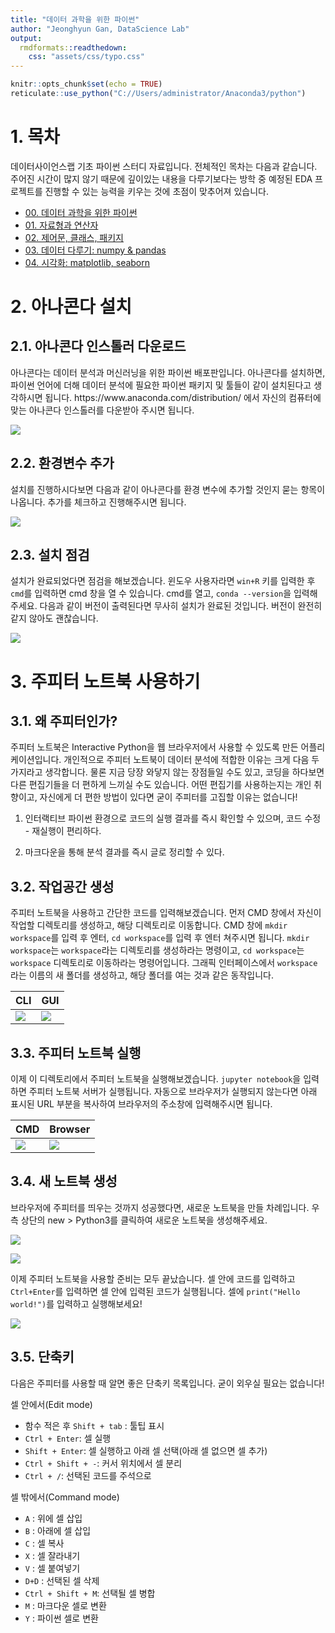 ```yaml
---
title: "데이터 과학을 위한 파이썬"
author: "Jeonghyun Gan, DataScience Lab"
output: 
  rmdformats::readthedown:
    css: "assets/css/typo.css"
---
```


```r
knitr::opts_chunk$set(echo = TRUE)
reticulate::use_python("C://Users/administrator/Anaconda3/python")
```

# 1. 목차

데이터사이언스랩 기초 파이썬 스터디 자료입니다. 전체적인 목차는 다음과 같습니다. 주어진 시간이 많지 않기 때문에 깊이있는 내용을 다루기보다는 방학 중 예정된 EDA 프로젝트를 진행할 수 있는 능력을 키우는 것에 초점이 맞추어져 있습니다.

- [00. 데이터 과학을 위한 파이썬](https://yonseidslab.github.io/pyfords/)
- [01. 자료형과 연산자](https://yonseidslab.github.io/pyfords/page1)
- [02. 제어문, 클래스, 패키지](https://yonseidslab.github.io/pyfords/page2)
- [03. 데이터 다루기: numpy & pandas](https://yonseidslab.github.io/pyfords/page3)
- [04. 시각화: matplotlib, seaborn](https://yonseidslab.github.io/pyfords/page4)

# 2. 아나콘다 설치

## 2.1. 아나콘다 인스톨러 다운로드

아나콘다는 데이터 분석과 머신러닝을 위한 파이썬 배포판입니다. 아나콘다를 설치하면, 파이썬 언어에 더해 데이터 분석에 필요한 파이썬 패키지 및 툴들이 같이 설치된다고 생각하시면 됩니다. https://www.anaconda.com/distribution/ 에서 자신의 컴퓨터에 맞는 아나콘다 인스톨러를 다운받아 주시면 됩니다.

![](./assets/figs/conda.png)


## 2.2. 환경변수 추가

설치를 진행하시다보면 다음과 같이 아나콘다를 환경 변수에 추가할 것인지 묻는 항목이 나옵니다. 추가를 체크하고 진행해주시면 됩니다.

![](./assets/figs/envpath.png)

## 2.3. 설치 점검

설치가 완료되었다면 점검을 해보겠습니다. 윈도우 사용자라면 `win+R` 키를 입력한 후 `cmd`를 입력하면 cmd 창을 열 수 있습니다. cmd를 열고, `conda --version`을 입력해주세요. 다음과 같이 버전이 출력된다면 무사히 설치가 완료된 것입니다. 버전이 완전히 같지 않아도 괜찮습니다.

![](./assets/figs/condaver.png)

# 3. 주피터 노트북 사용하기

## 3.1. 왜 주피터인가?

주피터 노트북은 Interactive Python을 웹 브라우저에서 사용할 수 있도록 만든 어플리케이션입니다. 개인적으로 주피터 노트북이 데이터 분석에 적합한 이유는 크게 다음 두 가지라고 생각합니다. 물론 지금 당장 와닿지 않는 장점들일 수도 있고, 코딩을 하다보면 다른 편집기들을 더 편하게 느끼실 수도 있습니다. 어떤 편집기를 사용하는지는 개인 취향이고, 자신에게 더 편한 방법이 있다면 굳이 주피터를 고집할 이유는 없습니다!

1. 인터랙티브 파이썬 환경으로 코드의 실행 결과를 즉시 확인할 수 있으며, 코드 수정 - 재실행이 편리하다.

2. 마크다운을 통해 분석 결과를 즉시 글로 정리할 수 있다.

## 3.2. 작업공간 생성

주피터 노트북을 사용하고 간단한 코드를 입력해보겠습니다. 먼저 CMD 창에서 자신이 작업할 디렉토리를 생성하고, 해당 디렉토리로 이동합니다. CMD 창에 `mkdir workspace`를 입력 후 엔터,  `cd workspace`를 입력 후 엔터 쳐주시면 됩니다. `mkdir workspace`는 `workspace`라는 디렉토리를 생성하라는 명령이고, `cd workspace`는 `workspace` 디렉토리로 이동하라는 명령어입니다. 그래픽 인터페이스에서 `workspace`라는 이름의 새 폴더를 생성하고, 해당 폴더를 여는 것과 같은 동작입니다.

CLI|GUI
---|---
![](./assets/figs/workspace.png)|![](./assets/figs/workspaceGUI.png)


## 3.3. 주피터 노트북 실행

이제 이 디렉토리에서 주피터 노트북을 실행해보겠습니다. `jupyter notebook`을 입력하면 주피터 노트북 서버가 실행됩니다. 자동으로 브라우저가 실행되지 않는다면 아래 표시된 URL 부분을 복사하여 브라우저의 주소창에 입력해주시면 됩니다.

CMD|Browser
---|---
![](./assets/figs/jupyterURL.png)|![](./assets/figs/jupyter.png)


## 3.4. 새 노트북 생성

브라우저에 주피터를 띄우는 것까지 성공했다면, 새로운 노트북을 만들 차례입니다. 우측 상단의 new > Python3를 클릭하여 새로운 노트북을 생성해주세요.

![](./assets/figs/newNotebook.png)

![](./assets/figs/notebook.png)

이제 주피터 노트북을 사용할 준비는 모두 끝났습니다. 셀 안에 코드를 입력하고 `Ctrl+Enter`를 입력하면 셀 안에 입력된 코드가 실행됩니다. 셀에 `print("Hello world!")`를 입력하고 실행해보세요!

![](./assets/figs/helloworld.png)

## 3.5. 단축키

다음은 주피터를 사용할 때 알면 좋은 단축키 목록입니다. 굳이 외우실 필요는 없습니다! 

셀 안에서(Edit mode)

- 함수 적은 후 `Shift + tab` :  툴팁 표시
- `Ctrl + Enter`: 셀 실행 
- `Shift + Enter`: 셀 실행하고 아래 셀 선택(아래 셀 없으면 셀 추가)
- `Ctrl + Shift + -`: 커서 위치에서 셀 분리
- `Ctrl + /`: 선택된 코드를 주석으로

셀 밖에서(Command mode)

- `A` : 위에 셀 삽입
- `B` : 아래에 셀 삽입
- `C` : 셀 복사
- `X` : 셀 잘라내기
- `V` : 셀 붙여넣기
- `D+D` : 선택된 셀 삭제
- `Ctrl + Shift + M`: 선택될 셀 병합
- `M` : 마크다운 셀로 변환
- `Y` : 파이썬 셀로 변환